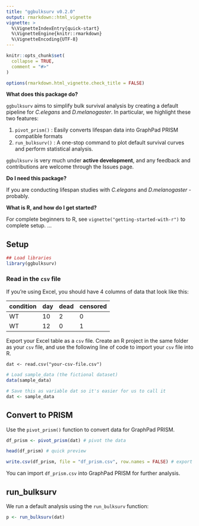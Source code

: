 ```yaml
---
title: "ggbulksurv v0.2.0"
output: rmarkdown::html_vignette
vignette: >
  %\VignetteIndexEntry{quick-start}
  %\VignetteEngine{knitr::rmarkdown}
  %\VignetteEncoding{UTF-8}
---
```


```r
knitr::opts_chunk$set(
  collapse = TRUE,
  comment = "#>"
)

options(rmarkdown.html_vignette.check_title = FALSE)
```

**What does this package do?**

`ggbulksurv` aims to simplify bulk survival analysis by creating a default pipeline for _C.elegans_ and _D.melanogaster_. In particular, we highlight these two features: 

1. `pivot_prism()` : Easily converts lifespan data into GraphPad PRISM compatible formats
2. `run_bulksurv()` : A one-stop command to plot default survival curves and perform statistical analysis. 

`ggbulksurv` is very much under **active development**, and any feedback and contributions are welcome through the Issues page.

**Do I need this package?**

If you are conducting lifespan studies with _C.elegans_ and _D.melanogaster_ - probably. 

**What is R, and how do I get started?**

For complete beginners to R, see `vignette("getting-started-with-r")` to complete setup. 
...

## Setup

```r
## Load libraries
library(ggbulksurv)
```

### Read in the `csv` file

If you're using Excel, you should have 4 columns of data that look like this: 

condition | day | dead | censored
----      | --  | --   | ----
WT        | 10  | 2    | 0
WT        | 12  | 0    | 1


Export your Excel table as a `csv` file. Create an R project in the same folder as your `csv` file, and use the following line of code to import your `csv` file into R. 

```
dat <- read.csv("your-csv-file.csv")
```

```r
# Load sample_data (the fictional dataset)
data(sample_data)

# Save this as variable dat so it's easier for us to call it
dat <- sample_data
```

## Convert to PRISM

Use the `pivot_prism()` function to convert data for GraphPad PRISM. 

```r
df_prism <- pivot_prism(dat) # pivot the data

head(df_prism) # quick preview
```

```r
write.csv(df_prism, file = "df_prism.csv", row.names = FALSE) # export
```

You can import `df_prism.csv` into GraphPad PRISM for further analysis. 

## run_bulksurv

We run a default analysis using the `run_bulksurv` function: 

```r
p <- run_bulksurv(dat)
```



